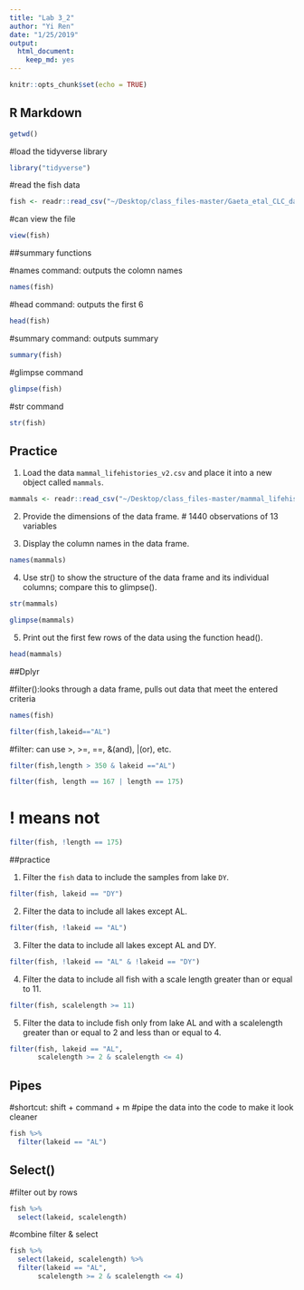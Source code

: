 ```yaml
---
title: "Lab 3_2"
author: "Yi Ren"
date: "1/25/2019"
output: 
  html_document: 
    keep_md: yes
---
```

 
```r
knitr::opts_chunk$set(echo = TRUE)
```

## R Markdown

```r
getwd()
```

#load the tidyverse library
```r
library("tidyverse")
```

#read the fish data
```r
fish <- readr::read_csv("~/Desktop/class_files-master/Gaeta_etal_CLC_data.csv")
```

#can view the file
```r
view(fish)
```

##summary functions

#names command: outputs the colomn names
```r
names(fish)
```
#head command: outputs the first 6
```r
head(fish)
```
#summary command: outputs summary
```r
summary(fish)
```
#glimpse command
```r
glimpse(fish)
```
#str command
```r
str(fish)
```


## Practice
1. Load the data `mammal_lifehistories_v2.csv` and place it into a new object called `mammals`.
```r
mammals <- readr::read_csv("~/Desktop/class_files-master/mammal_lifehistories_v2.csv")
```
2. Provide the dimensions of the data frame.
# 1440 observations of 13 variables

3. Display the column names in the data frame. 
```r
names(mammals)
```

4. Use str() to show the structure of the data frame and its individual columns; compare this to glimpse(). 
```r
str(mammals)
```

```r
glimpse(mammals)
```


5. Print out the first few rows of the data using the function head().  
```r
head(mammals)
```


##Dplyr

#filter():looks through a data frame, pulls out data that meet the entered criteria
```r
names(fish)
```

```r
filter(fish,lakeid=="AL")
```
#filter: can use >, >=, ==, &(and), |(or), etc.
```r
filter(fish,length > 350 & lakeid =="AL")
```

```r
filter(fish, length == 167 | length == 175)
```
# ! means not
```r
filter(fish, !length == 175)
```


##practice

1. Filter the `fish` data to include the samples from lake `DY`.
```r
filter(fish, lakeid == "DY")
```

2. Filter the data to include all lakes except AL.
```r
filter(fish, !lakeid == "AL")
```

3. Filter the data to include all lakes except AL and DY.
```r
filter(fish, !lakeid == "AL" & !lakeid == "DY")
```

4. Filter the data to include all fish with a scale length greater than or equal to 11.
```r
filter(fish, scalelength >= 11)
```

5. Filter the data to include fish only from lake AL and with a scalelength greater than or equal to 2 and less than or equal to 4.
```r
filter(fish, lakeid == "AL",
       scalelength >= 2 & scalelength <= 4)
```


## Pipes
#shortcut: shift + command + m
#pipe the data into the code to make it look cleaner
```r
fish %>%
  filter(lakeid == "AL")
```

## Select()
#filter out by rows
```r
fish %>% 
  select(lakeid, scalelength)
```

#combine filter & select
```r
fish %>% 
  select(lakeid, scalelength) %>% 
  filter(lakeid == "AL",
       scalelength >= 2 & scalelength <= 4)
```
